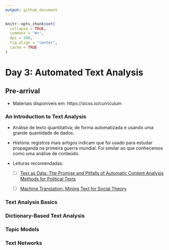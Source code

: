 ```yaml
---
output: github_document
---
```


<!-- README.md is generated from README.Rmd. Please edit that file -->

```r
knitr::opts_chunk$set(
  collapse = TRUE,
  comment = "#>",
  dpi = 300,
  fig.align = "center",
  cache = TRUE
)
```

# Day 3: Automated Text Analysis

## Pre-arrival 

- Materiais disponíveis em: https://sicss.io/curriculum

### An Introduction to Text Analysis

- Análise de texto quantitativa; de forma automatizada e usando uma grande quantidade de dados.

- História: registros mais antigos indicam que foi usado para estudar propaganda na primeira guerra mundial. Foi similar ao que conhecemos como uma análise de conteúdo.

- Leituras recomendadas:
  - [ ] [Text as Data: The Promise and Pitfalls of Automatic Content Analysis Methods for Political Texts](https://www.cambridge.org/core/journals/political-analysis/article/text-as-data-the-promise-and-pitfalls-of-automatic-content-analysis-methods-for-political-texts/F7AAC8B2909441603FEB25C156448F20)

  - [ ] [Machine Translation: Mining Text for Social Theory](https://www.annualreviews.org/doi/abs/10.1146/annurev-soc-081715-074206)

### Text Analysis Basics


### Dictionary-Based Text Analysis


### Topic Models


### Text Networks
